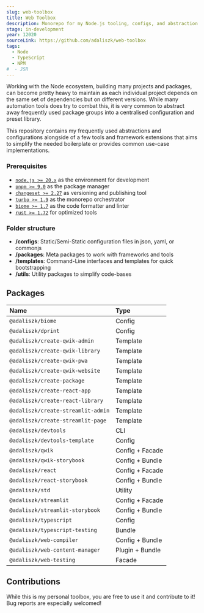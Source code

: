 ```yaml
---
slug: web-toolbox
title: Web Toolbox
description: Monorepo for my Node.js tooling, configs, and abstraction packages and tools.
stage: in-development
year: 12020
sourceLink: https://github.com/adaliszk/web-toolbox
tags:
  - Node
  - TypeScript
  - NPM
#  - JSR
---
```



Working with the Node ecosystem, building many projects and packages, can become pretty heavy to maintain as each
individual project depends on the same set of dependencies but on different versions. While many automation tools does
try to combat this, it is very common to abstract away frequently used package groups into a centralised configuration
and preset library.

This repository contains my frequently used abstractions and configurations alongside of a few tools and framework
extensions that aims to simplify the needed boilerplate or provides common use-case implementations.

### Prerequisites

- [`node.js >= 20.x`](https://nodejs.org/en/download) as the environment for development
- [`pnpm >= 9.0`](https://pnpm.io/installation) as the package manager
- [`changeset >= 2.27`](https://github.com/changesets/changesets) as versioning and publishing tool
- [`turbo >= 1.9`](https://turbo.build/repo/docs) as the monorepo orchestrator
- [`biome >= 1.7`](https://biomejs.dev/) as the code formatter and linter
- [`rust >= 1.72`](https://www.rust-lang.org/tools/install) for optimized tools

### Folder structure

- **/configs**: Static/Semi-Static configuration files in json, yaml, or commonjs
- **/packages**: Meta packages to work with frameworks and tools
- **/templates**: Command-Line interfaces and templates for quick bootstrapping
- **/utils**: Utility packages to simplify code-bases

## Packages

| Name                               | Type            |
|:-----------------------------------|:----------------|
| `@adaliszk/biome`                  | Config          |
| `@adaliszk/dprint`                 | Config          |
| `@adaliszk/create-qwik-admin`      | Template        |
| `@adaliszk/create-qwik-library`    | Template        |
| `@adaliszk/create-qwik-pwa`        | Template        |
| `@adaliszk/create-qwik-website`    | Template        |
| `@adaliszk/create-package`         | Template        |
| `@adaliszk/create-react-app`       | Template        |
| `@adaliszk/create-react-library`   | Template        |
| `@adaliszk/create-streamlit-admin` | Template        |
| `@adaliszk/create-streamlit-page`  | Template        |
| `@adaliszk/devtools`               | CLI             |
| `@adaliszk/devtools-template`      | Config          |
| `@adaliszk/qwik`                   | Config + Facade |
| `@adaliszk/qwik-storybook`         | Config + Bundle |
| `@adaliszk/react`                  | Config + Facade |
| `@adaliszk/react-storybook`        | Config + Bundle |
| `@adaliszk/std`                    | Utility         |
| `@adaliszk/streamlit`              | Config + Facade |
| `@adaliszk/streamlit-storybook`    | Config + Bundle |
| `@adaliszk/typescript`             | Config          |
| `@adaliszk/typescript-testing`     | Bundle          |
| `@adaliszk/web-compiler`           | Config + Bundle |
| `@adaliszk/web-content-manager`    | Plugin + Bundle |
| `@adaliszk/web-testing`            | Facade          |

## Contributions

While this is my personal toolbox, you are free to use it and contribute to it!<br />
Bug reports are especially welcomed!
